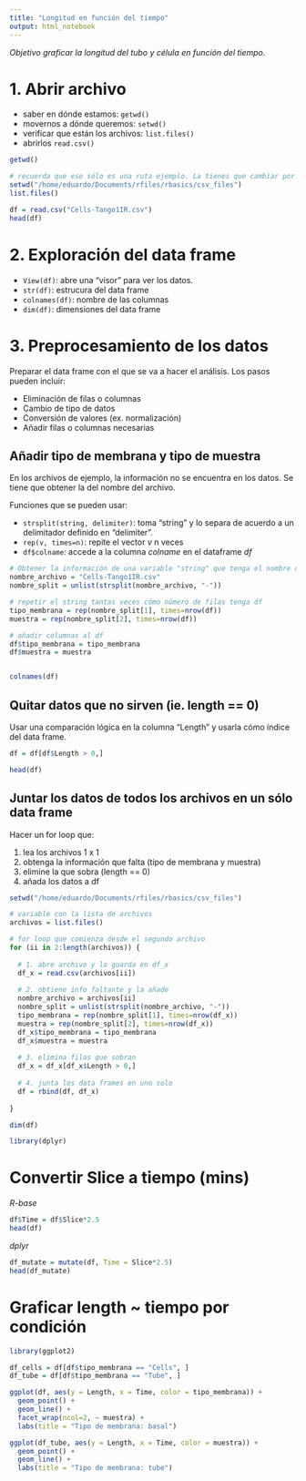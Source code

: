 ```yaml
---
title: "Longitud en función del tiempo"
output: html_notebook
---
```


*Objetivo graficar la longitud del tubo y célula en función del tiempo.* 

# 1. Abrir archivo

  * saber en dónde estamos: `getwd()`
  * movernos a dónde queremos: `setwd()`
  * verificar que están los archivos: `list.files()`
  * abrirlos `read.csv()`
  
```r
getwd()

# recuerda que ese sólo es una ruta ejemplo. La tienes que cambiar por la ruta en la que están tus archivos
setwd("/home/eduardo/Documents/rfiles/rbasics/csv_files")
list.files()

df = read.csv("Cells-Tango1IR.csv")
head(df)
```

# 2. Exploración del data frame
  * `View(df)`: abre una "visor" para ver los datos.
  * `str(df)`: estrucura del data frame
  * `colnames(df)`: nombre de las columnas
  * `dim(df)`: dimensiones del data frame

# 3. Preprocesamiento de los datos

Preparar el data frame con el que se va a hacer el análisis. Los pasos pueden incluir:

  * Eliminación de filas o columnas
  * Cambio de tipo de datos
  * Conversión de valores (ex. normalización)
  * Añadir filas o columnas necesarias

## Añadir tipo de membrana y tipo de muestra

En los archivos de ejemplo, la información no se encuentra en los datos. Se tiene que obtener la del nombre del archivo.

Funciones que se pueden usar:

  * `strsplit(string, delimiter)`: toma "string" y lo separa de acuerdo a un delimitador definido en "delimiter". 
  * `rep(v, times=n)`: repite el vector *v* n veces
  * `df$colname`: accede a la columna *colname* en el dataframe *df*
  
```r
# Obtener la información de una variable "string" que tenga el nombre del archivo.
nombre_archivo = "Cells-Tango1IR.csv"
nombre_split = unlist(strsplit(nombre_archivo, "-"))

# repetir el string tantas veces cómo número de filas tenga df
tipo_membrana = rep(nombre_split[1], times=nrow(df))
muestra = rep(nombre_split[2], times=nrow(df))

# añadir columnas al df
df$tipo_membrana = tipo_membrana
df$muestra = muestra


colnames(df)
```

## Quitar datos que no sirven (ie. length == 0)
Usar una comparación lógica en la columna "Length" y usarla cómo índice del data frame.
```r
df = df[df$Length > 0,]

head(df)
```

## Juntar los datos de todos los archivos en un sólo data frame

Hacer un for loop que:

  1. lea los archivos 1 x 1
  2. obtenga la información que falta (tipo de membrana y muestra)
  3. elimine la que sobra (length == 0)
  4. añada los datos a df
  
```r
setwd("/home/eduardo/Documents/rfiles/rbasics/csv_files")

# variable con la lista de archivos
archivos = list.files()

# for loop que comienza desde el segundo archivo
for (ii in 2:length(archivos)) {
  
  # 1. abre archivo y lo guarda en df_x
  df_x = read.csv(archivos[ii])
  
  # 2. obtiene info faltante y la añade
  nombre_archivo = archivos[ii]
  nombre_split = unlist(strsplit(nombre_archivo, "-"))
  tipo_membrana = rep(nombre_split[1], times=nrow(df_x))
  muestra = rep(nombre_split[2], times=nrow(df_x))
  df_x$tipo_membrana = tipo_membrana
  df_x$muestra = muestra
  
  # 3. elimina filas que sobran
  df_x = df_x[df_x$Length > 0,]
  
  # 4. junta los data frames en uno solo
  df = rbind(df, df_x)
  
}

dim(df)
```

```r
library(dplyr)
```

# Convertir Slice a tiempo (mins)
*R-base*
```r
df$Time = df$Slice*2.5
head(df)
```

*dplyr*
```r
df_mutate = mutate(df, Time = Slice*2.5)
head(df_mutate)
```

# Graficar length ~ tiempo por condición
```r
library(ggplot2)
```

```r
df_cells = df[df$tipo_membrana == "Cells", ]
df_tube = df[df$tipo_membrana == "Tube", ]
```

```r
ggplot(df, aes(y = Length, x = Time, color = tipo_membrana)) +
  geom_point() +
  geom_line() +
  facet_wrap(ncol=2, ~ muestra) + 
  labs(title = "Tipo de membrana: basal")
```
```r
ggplot(df_tube, aes(y = Length, x = Time, color = muestra)) +
  geom_point() +
  geom_line() +
  labs(title = "Tipo de membrana: tube")
```

